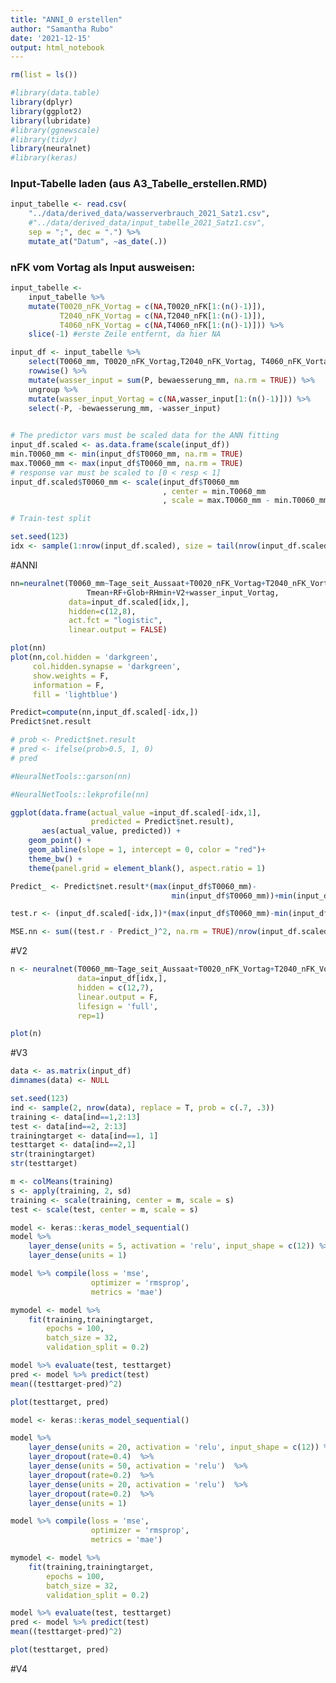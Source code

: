 ```yaml
---
title: "ANNI_0 erstellen"
author: "Samantha Rubo"
date: '2021-12-15'
output: html_notebook
---
```

```r
rm(list = ls())
```


```r
#library(data.table)
library(dplyr)
library(ggplot2)
library(lubridate)
#library(ggnewscale)
#library(tidyr)
library(neuralnet)
#library(keras)
```

### Input-Tabelle laden (aus A3_Tabelle_erstellen.RMD)
```r
input_tabelle <- read.csv(
    "../data/derived_data/wasserverbrauch_2021_Satz1.csv",
    #"../data/derived_data/input_tabelle_2021_Satz1.csv", 
    sep = ";", dec = ".") %>%
    mutate_at("Datum", ~as_date(.))
```

### nFK vom Vortag als Input ausweisen:
```r
input_tabelle <- 
    input_tabelle %>%
    mutate(T0020_nFK_Vortag = c(NA,T0020_nFK[1:(n()-1)]),
           T2040_nFK_Vortag = c(NA,T2040_nFK[1:(n()-1)]),
           T4060_nFK_Vortag = c(NA,T4060_nFK[1:(n()-1)])) %>%
    slice(-1) #erste Zeile entfernt, da hier NA
```

```r
input_df <- input_tabelle %>%
    select(T0060_mm, T0020_nFK_Vortag,T2040_nFK_Vortag, T4060_nFK_Vortag,Tage_seit_Aussaat,Tmax,Tmin,Tmean,RF,Glob,RHmin,V2,P,bewaesserung_mm) %>%
    rowwise() %>%
    mutate(wasser_input = sum(P, bewaesserung_mm, na.rm = TRUE)) %>%
    ungroup %>%
    mutate(wasser_input_Vortag = c(NA,wasser_input[1:(n()-1)])) %>%
    select(-P, -bewaesserung_mm, -wasser_input) 
    
```


```r
# The predictor vars must be scaled data for the ANN fitting
input_df.scaled <- as.data.frame(scale(input_df))
min.T0060_mm <- min(input_df$T0060_mm, na.rm = TRUE)
max.T0060_mm <- max(input_df$T0060_mm, na.rm = TRUE)
# response var must be scaled to [0 < resp < 1]
input_df.scaled$T0060_mm <- scale(input_df$T0060_mm
                                  , center = min.T0060_mm
                                  , scale = max.T0060_mm - min.T0060_mm)

# Train-test split
```


```r
set.seed(123)
idx <- sample(1:nrow(input_df.scaled), size = tail(nrow(input_df.scaled)*0.7) )
```

#ANNI
```r
nn=neuralnet(T0060_mm~Tage_seit_Aussaat+T0020_nFK_Vortag+T2040_nFK_Vortag+ T4060_nFK_Vortag+
                 Tmean+RF+Glob+RHmin+V2+wasser_input_Vortag,
             data=input_df.scaled[idx,],
             hidden=c(12,8),
             act.fct = "logistic",
             linear.output = FALSE)
```

```r
plot(nn)
plot(nn,col.hidden = 'darkgreen', 
     col.hidden.synapse = 'darkgreen',
     show.weights = F,
     information = F,
     fill = 'lightblue')
```

```r
Predict=compute(nn,input_df.scaled[-idx,])
Predict$net.result
```

```r
# prob <- Predict$net.result
# pred <- ifelse(prob>0.5, 1, 0)
# pred
```

```r
#NeuralNetTools::garson(nn)
```

```r
#NeuralNetTools::lekprofile(nn)
```


```r
ggplot(data.frame(actual_value =input_df.scaled[-idx,1],
                  predicted = Predict$net.result),
       aes(actual_value, predicted)) + 
    geom_point() + 
    geom_abline(slope = 1, intercept = 0, color = "red")+
    theme_bw() + 
    theme(panel.grid = element_blank(), aspect.ratio = 1)
```


```r

Predict_ <- Predict$net.result*(max(input_df$T0060_mm)-
                                    min(input_df$T0060_mm))+min(input_df$T0060_mm)

test.r <- (input_df.scaled[-idx,])*(max(input_df$T0060_mm)-min(input_df$T0060_mm))+min(input_df$T0060_mm)

MSE.nn <- sum((test.r - Predict_)^2, na.rm = TRUE)/nrow(input_df.scaled[-idx,])
```






#V2
```r
n <- neuralnet(T0060_mm~Tage_seit_Aussaat+T0020_nFK_Vortag+T2040_nFK_Vortag+ T4060_nFK_Vortag+                 Tmax+Tmin+Tmean+RF+Glob+RHmin+V2+wasser_input,
               data=input_df[idx,],
               hidden = c(12,7),
               linear.output = F,
               lifesign = 'full',
               rep=1)
```
```r
plot(n)
```


#V3

```r
data <- as.matrix(input_df)
dimnames(data) <- NULL
```

```r
set.seed(123)
ind <- sample(2, nrow(data), replace = T, prob = c(.7, .3))
training <- data[ind==1,2:13]
test <- data[ind==2, 2:13]
trainingtarget <- data[ind==1, 1]
testtarget <- data[ind==2,1]
str(trainingtarget)
str(testtarget)
```
```r
m <- colMeans(training)
s <- apply(training, 2, sd)
training <- scale(training, center = m, scale = s)
test <- scale(test, center = m, scale = s)
```

```r
model <- keras::keras_model_sequential()
model %>%
    layer_dense(units = 5, activation = 'relu', input_shape = c(12)) %>%
    layer_dense(units = 1)
```

```r
model %>% compile(loss = 'mse',
                  optimizer = 'rmsprop', 
                  metrics = 'mae') 
```

```r
mymodel <- model %>%          
    fit(training,trainingtarget,
        epochs = 100,
        batch_size = 32,
        validation_split = 0.2)
```

```r
model %>% evaluate(test, testtarget)
pred <- model %>% predict(test)
mean((testtarget-pred)^2) 
```
```r
plot(testtarget, pred) 
```







```r
model <- keras::keras_model_sequential()

model %>%
    layer_dense(units = 20, activation = 'relu', input_shape = c(12)) %>%
    layer_dropout(rate=0.4)  %>%
    layer_dense(units = 50, activation = 'relu')  %>%
    layer_dropout(rate=0.2)  %>%
    layer_dense(units = 20, activation = 'relu')  %>%
    layer_dropout(rate=0.2)  %>%
    layer_dense(units = 1)
```

```r
model %>% compile(loss = 'mse',
                  optimizer = 'rmsprop', 
                  metrics = 'mae') 
```

```r
mymodel <- model %>%          
    fit(training,trainingtarget,
        epochs = 100,
        batch_size = 32,
        validation_split = 0.2)
```

```r
model %>% evaluate(test, testtarget)
pred <- model %>% predict(test)
mean((testtarget-pred)^2) 
```
```r
plot(testtarget, pred) 
```



#V4
```r

```

